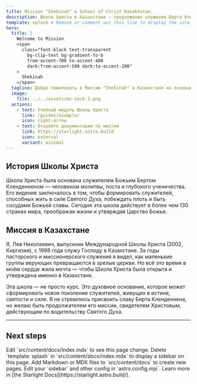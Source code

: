 ```yaml
---
title: Mission "Shekinah" & School of Christ Kazakhstan.
description: Школа Христа в Казахстане — продолжение служения Берта Кленденнена.
template: splash # Remove or comment out this line to display the site sidebar on this page.
hero:
  title: |
    Welcome to Mission
    <span
      class="font-black text-transparent
        bg-clip-text bg-gradient-to-b
        from-accent-700 to-accent-400
        dark:from-accent-500 dark:to-accent-200"
    >
      Shekinah
    </span>
  tagline: Добро пожаловать в Миссию "Shekinah" в Казахстане на основании Евангелия Иисуса Христа и школы  Берта Кленденнена «Международной Школа Христа»
  image:
    file: ../../assets/ms-sock-3.png
  actions:
    - text: Учебный модуль Школы Христа
      link: /guides/example/
      icon: right-arrow
    - text: Откройте документацию по миссии
      link: https://starlight.astro.build
      icon: external
      variant: minimal
---
```


## История Школы Христа

Школа Христа была основана служителем Божьим Бертом Кленденненом — человеком молитвы, поста и глубокого ученичества. Его видение заключалось в том, чтобы формировать служителей, способных жить в силе Святого Духа, побеждать плоть и быть сосудами Божьей славы. Сегодня эта школа действует в более чем 130 странах мира, преображая жизни и утверждая Царство Божье.

## Миссия в Казахстане

Я, Лев Николаевич, выпускник Международной Школы Христа (2002, Киргизия), с 1998 года служу Господу в Казахстане. За годы пасторского и миссионерского служения я видел, как маленькие группы верующих превращаются в зрелые церкви. Но всё это время в моём сердце жила мечта — чтобы Школа Христа была открыта и утверждена именно в Казахстане.

Эта школа — не просто курс. Это духовное основание, которое может сформировать новое поколение служителей, живущих в истине, святости и силе. Я не стремлюсь присвоить славу Берта Кленденнена, но желаю быть продолжателем его миссии, свидетелем Христовым, действующим по водительству Святого Духа.

---


## Next steps

<CardGrid stagger>
  <Card title="Update content" icon="pencil">
    Edit `src/content/docs/index.mdx` to see this page change.
  </Card>
  <Card title="Change page layout" icon="document">
    Delete `template: splash` in `src/content/docs/index.mdx` to display a
    sidebar on this page.
  </Card>
  <Card title="Add new content" icon="add-document">
    Add Markdown or MDX files to `src/content/docs` to create new pages.
  </Card>
  <Card title="Configure your site" icon="setting">
    Edit your `sidebar` and other config in `astro.config.mjs`.
  </Card>
  <Card title="Read the docs" icon="open-book">
    Learn more in [the Starlight Docs](https://starlight.astro.build/).
  </Card>
</CardGrid>
